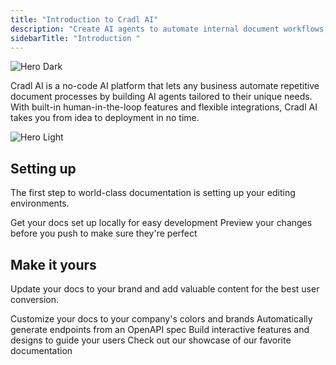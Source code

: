 ```yaml
---
title: "Introduction to Cradl AI"
description: "Create AI agents to automate internal document workflows, fast and without writing a single line of code. "
sidebarTitle: "Introduction "
---
```


<img
  className="hidden dark:block"
  src="/images/hero-dark.png"
  alt="Hero Dark"
/>

Cradl AI is a no-code AI platform that lets any business automate repetitive document processes by building AI agents tailored to their unique needs. With built-in human-in-the-loop features and flexible integrations, Cradl AI takes you from idea to deployment in no time.

<img
  className="block dark:hidden"
  src="/Youtube.jpg"
  alt="Hero Light"
  title={true}
/>

## <Tooltip tip="">Setting up</Tooltip>

The first step to world-class documentation is setting up your editing environments.

<CardGroup cols={2}>
  <Card title="Create your AI Agent " icon="pen-to-square" href="https://mintlify.com/docs/quickstart">
    Get your docs set up locally for easy development
  </Card>
  <Card title="Preview Changes" icon="image" href="https://mintlify.com/docs/development">
    Preview your changes before you push to make sure they're perfect
  </Card>
</CardGroup>

## Make it yours

Update your docs to your brand and add valuable content for the best user conversion.

<CardGroup cols={2}>
  <Card title="Edit AI model" icon="palette" href="https://mintlify.com/docs/settings/global">
    Customize your docs to your company's colors and brands
  </Card>
  <Card title="Invite human reviewes" icon="code" href="https://mintlify.com/docs/api-playground/openapi">
    Automatically generate endpoints from an OpenAPI spec
  </Card>
  <Card title="Add Components" icon="screwdriver-wrench" href="https://mintlify.com/docs/content/components/accordions">
    Build interactive features and designs to guide your users
  </Card>
  <Card title="Get Inspiration" icon="stars" href="https://mintlify.com/customers">
    Check out our showcase of our favorite documentation
  </Card>
</CardGroup>